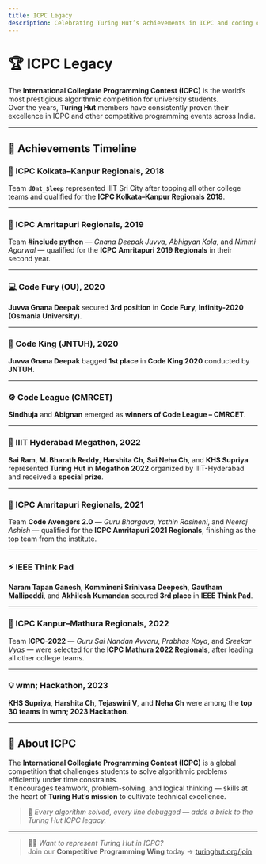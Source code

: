 ```yaml
---
title: ICPC Legacy
description: Celebrating Turing Hut’s achievements in ICPC and coding contests over the years.
---
```



# 🏆 ICPC Legacy

The **International Collegiate Programming Contest (ICPC)** is the world’s most prestigious algorithmic competition for university students.  
Over the years, **Turing Hut** members have consistently proven their excellence in ICPC and other competitive programming events across India.

---

## 🏅 Achievements Timeline

### 🧩 ICPC Kolkata–Kanpur Regionals, 2018
<StaticImage
  src="../assets/images/icpc/2018.jpeg"
  alt="ICPC 2018 Team"
  placeholder="blurred"
  layout="constrained"
/>
Team **`d0nt_$leep`** represented IIIT Sri City after topping all other college teams and qualified for the **ICPC Kolkata–Kanpur Regionals 2018**.

---

### 🧠 ICPC Amritapuri Regionals, 2019
<StaticImage
  src="../assets/images/icpc/2019.jpeg"
  alt="ICPC 2019 Team"
  placeholder="blurred"
  layout="constrained"
/>
Team **#include python** — *Gnana Deepak Juvva*, *Abhigyan Kola*, and *Nimmi Agarwal* — qualified for the **ICPC Amritapuri 2019 Regionals** in their second year.

---

### 💻 Code Fury (OU), 2020
<StaticImage
  src="../assets/images/icpc/codefury-2020.jpeg"
  alt="Code Fury OU 2020"
  placeholder="blurred"
  layout="constrained"
/>
**Juvva Gnana Deepak** secured **3rd position** in **Code Fury, Infinity-2020 (Osmania University)**.

---

### 👑 Code King (JNTUH), 2020
<StaticImage
  src="../assets/images/icpc/codeking-2020.jpeg"
  alt="Code King JNTUH 2020"
  placeholder="blurred"
  layout="constrained"
/>
**Juvva Gnana Deepak** bagged **1st place** in **Code King 2020** conducted by **JNTUH**.

---

### ⚙️ Code League (CMRCET)
<StaticImage
  src="../assets/images/icpc/codeleague.jpeg"
  alt="Code League CMRCET"
  placeholder="blurred"
  layout="constrained"
/>
**Sindhuja** and **Abignan** emerged as **winners of Code League – CMRCET**.

---

### 🚀 IIIT Hyderabad Megathon, 2022
<StaticImage
  src="../assets/images/icpc/megathon-2022.jpeg"
  alt="Megathon IIITH 2022"
  placeholder="blurred"
  layout="constrained"
/>
**Sai Ram**, **M. Bharath Reddy**, **Harshita Ch**, **Sai Neha Ch**, and **KHS Supriya** represented **Turing Hut** in **Megathon 2022** organized by IIIT-Hyderabad and received a **special prize**.

---

### 🧩 ICPC Amritapuri Regionals, 2021
<StaticImage
  src="../assets/images/icpc/2021.jpeg"
  alt="ICPC 2021 Team"
  placeholder="blurred"
  layout="constrained"
/>
Team **Code Avengers 2.0** — *Guru Bhargava*, *Yathin Rasineni*, and *Neeraj Ashish* — qualified for the **ICPC Amritapuri 2021 Regionals**, finishing as the top team from the institute.

---

### ⚡ IEEE Think Pad
<StaticImage
  src="../assets/images/icpc/ieee-thinkpad.jpeg"
  alt="IEEE Think Pad Winners"
  placeholder="blurred"
  layout="constrained"
/>
**Naram Tapan Ganesh**, **Kommineni Srinivasa Deepesh**, **Gautham Mallipeddi**, and **Akhilesh Kumandan** secured **3rd place** in **IEEE Think Pad**.

---

### 🧠 ICPC Kanpur–Mathura Regionals, 2022
<StaticImage
  src="../assets/images/icpc/2022.jpeg"
  alt="ICPC 2022 Team"
  placeholder="blurred"
  layout="constrained"
/>
Team **ICPC-2022** — *Guru Sai Nandan Avvaru*, *Prabhas Koya*, and *Sreekar Vyas* — were selected for the **ICPC Mathura 2022 Regionals**, after leading all other college teams.

---

### 💡 wmn; Hackathon, 2023
<StaticImage
  src="../assets/images/icpc/wmn-2023.jpeg"
  alt="WMN Hackathon 2023"
  placeholder="blurred"
  layout="constrained"
/>
**KHS Supriya**, **Harshita Ch**, **Tejaswini V**, and **Neha Ch** were among the **top 30 teams** in **wmn; 2023 Hackathon**.

---



## 💬 About ICPC

The **International Collegiate Programming Contest (ICPC)** is a global competition that challenges students to solve algorithmic problems efficiently under time constraints.  
It encourages teamwork, problem-solving, and logical thinking — skills at the heart of **Turing Hut’s mission** to cultivate technical excellence.

> 🚀 *Every algorithm solved, every line debugged — adds a brick to the Turing Hut ICPC legacy.*

---

> 🧑‍💻 *Want to represent Turing Hut in ICPC?*  
Join our **Competitive Programming Wing** today → [turinghut.org/join](https://turinghut.org/join)
